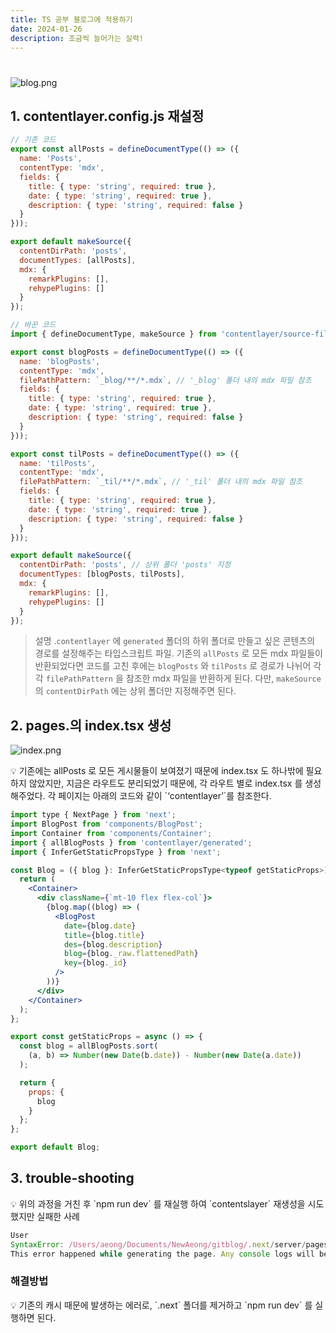 ```yaml
---
title: TS 공부 블로그에 적용하기
date: 2024-01-26
description: 조금씩 늘어가는 실력!
---
```


#

![blog.png](/blog/ts/blog.png)

## 1. contentlayer.config.js 재설정

```jsx
// 기존 코드
export const allPosts = defineDocumentType(() => ({
  name: 'Posts',
  contentType: 'mdx',
  fields: {
    title: { type: 'string', required: true },
    date: { type: 'string', required: true },
    description: { type: 'string', required: false }
  }
}));

export default makeSource({
  contentDirPath: 'posts',
  documentTypes: [allPosts],
  mdx: {
    remarkPlugins: [],
    rehypePlugins: []
  }
});
```

```jsx
// 바꾼 코드
import { defineDocumentType, makeSource } from 'contentlayer/source-files';

export const blogPosts = defineDocumentType(() => ({
  name: 'blogPosts',
  contentType: 'mdx',
  filePathPattern: `_blog/**/*.mdx`, // '_blog' 폴더 내의 mdx 파일 참조
  fields: {
    title: { type: 'string', required: true },
    date: { type: 'string', required: true },
    description: { type: 'string', required: false }
  }
}));

export const tilPosts = defineDocumentType(() => ({
  name: 'tilPosts',
  contentType: 'mdx',
  filePathPattern: `_til/**/*.mdx`, // '_til' 폴더 내의 mdx 파일 참조
  fields: {
    title: { type: 'string', required: true },
    date: { type: 'string', required: true },
    description: { type: 'string', required: false }
  }
}));

export default makeSource({
  contentDirPath: 'posts', // 상위 폴더 'posts' 지정
  documentTypes: [blogPosts, tilPosts],
  mdx: {
    remarkPlugins: [],
    rehypePlugins: []
  }
});
```

> 설명
> .`contentlayer` 에 `generated` 폴더의 하위 폴더로 만들고 싶은 콘텐츠의 경로를 설정해주는 타입스크립트 파일. 기존의 `allPosts` 로 모든 mdx 파일들이 반환되었다면 코드를 고친 후에는 `blogPosts` 와 `tilPosts` 로 경로가 나뉘어 각각 `filePathPattern` 을 참조한 mdx 파일을 반환하게 된다.
> 다만, `makeSource` 의 `contentDirPath` 에는 상위 폴더만 지정해주면 된다.

## 2. pages.의 index.tsx 생성

![index.png](/blog/ts/index.png)

<aside>
💡 기존에는 allPosts 로 모든 게시물들이 보여졌기 때문에 index.tsx 도 하나밖에 필요하지 않았지만, 지금은 라우트도 분리되었기 때문에, 각 라우트 별로  index.tsx 를 생성해주었다.
각 페이지는 아래의 코드와 같이 `‘contentlayer’`를 참조한다.

</aside>

```jsx
import type { NextPage } from 'next';
import BlogPost from 'components/BlogPost';
import Container from 'components/Container';
import { allBlogPosts } from 'contentlayer/generated';
import { InferGetStaticPropsType } from 'next';

const Blog = ({ blog }: InferGetStaticPropsType<typeof getStaticProps>) => {
  return (
    <Container>
      <div className={`mt-10 flex flex-col`}>
        {blog.map((blog) => (
          <BlogPost
            date={blog.date}
            title={blog.title}
            des={blog.description}
            blog={blog._raw.flattenedPath}
            key={blog._id}
          />
        ))}
      </div>
    </Container>
  );
};

export const getStaticProps = async () => {
  const blog = allBlogPosts.sort(
    (a, b) => Number(new Date(b.date)) - Number(new Date(a.date))
  );

  return {
    props: {
      blog
    }
  };
};

export default Blog;
```

## 3. trouble-shooting

<aside>
💡 위의 과정을 거친 후 `npm run dev` 를 재실행 하여 `contentslayer`  재생성을 시도했지만 실패한 사례

</aside>

```jsx
User
SyntaxError: /Users/aeong/Documents/NewAeong/gitblog/.next/server/pages-manifest.json: Unexpected non-whitespace character after JSON at position 217
This error happened while generating the page. Any console logs will be displayed in the terminal window.
```

### 해결방법

<aside>
💡 기존의 캐시 때문에 발생하는 에러로, `.next` 폴더를 제거하고 `npm run dev` 를 실행하면 된다.

</aside>
